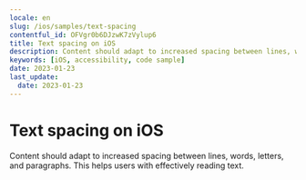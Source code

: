 ```yaml
---
locale: en
slug: /ios/samples/text-spacing
contentful_id: OFVgr0b6DJzwK7zVylup6
title: Text spacing on iOS
description: Content should adapt to increased spacing between lines, words, letters, and paragraphs.
keywords: [iOS, accessibility, code sample]
date: 2023-01-23
last_update:
  date: 2023-01-23
---
```


# Text spacing on iOS

Content should adapt to increased spacing between lines, words, letters, and paragraphs. This helps users with effectively reading text.

<CodeSample id="text-spacing" locale="en" platform="ios"/>
